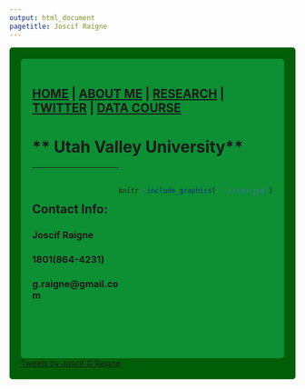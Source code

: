 ```yaml
---
output: html_document
pagetitle: Joscif Raigne
---
```

<style type="text/css">
.main-container {
  max-width: 1800px;
  margin-left: auto;
  margin-right: auto;
}
</style>

<style>
div.gray { background-color:#025e08; border-radius: 5px; padding: 20px;}
</style>
<div class = "gray">



<style>
div.blue { background-color:#0d8f34; border-radius: 5px; padding: 20px;}
</style>
<div class = "blue">

## [HOME](https://joscif.github.io/) | [ABOUT ME](https://joscif.github.io/about-me/) |  [RESEARCH](https://joscif.github.io/res/) | [TWITTER](https://twitter.com/RaigneMaker) | [DATA COURSE](http://gzahn.github.io/data-course/) 

# ** Utah Valley University**

<div style= "float:right;position: relative;top:20px">
```r
knitr::include_graphics("../zion.jpg")
```

<br><br><br><br><br><br><br><br><br>
<br><br><br>

</div>

___

<br>

## **Contact Info:**

### Joscif Raigne<br>
### 1801(864-4231)
### g.raigne@gmail.com
<br><br><br>

</div>


<a class="twitter-timeline" data-width="300" data-height="500" data-theme="dark" href="https://twitter.com/RaigneMaker">Tweets by Joscif G Raigne</a> <script async src="https://platform.twitter.com/widgets.js" charset="utf-8"></script> 
